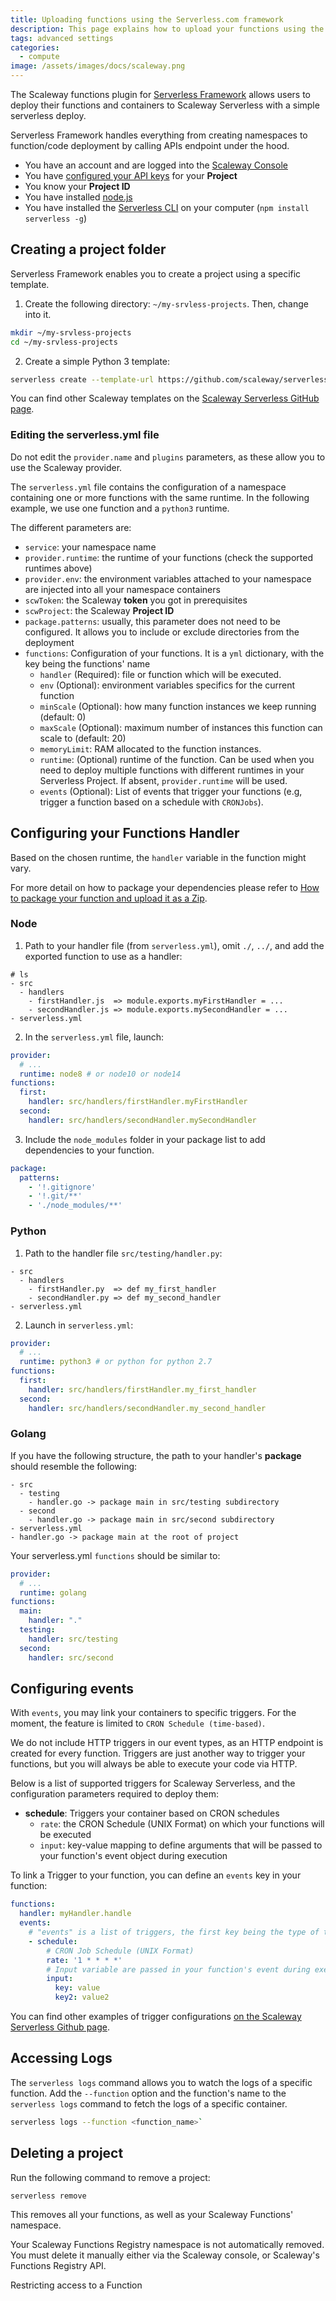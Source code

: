 ```yaml
---
title: Uploading functions using the Serverless.com framework
description: This page explains how to upload your functions using the Serverless.com framework.
tags: advanced settings
categories:
  - compute
image: /assets/images/docs/scaleway.png
---
```



The Scaleway functions plugin for [Serverless Framework](https://serverless.com/) allows users to deploy their functions and containers to Scaleway Serverless with a simple serverless deploy.

Serverless Framework handles everything from creating namespaces to function/code deployment by calling APIs endpoint under the hood.
<Message type="requirement">

  - You have an account and are logged into the [Scaleway Console](https://console.scaleway.com)  
  - You have [configured your API keys](/console/my-project/how-to/generate-api-key/) for your **Project**
  - You know your **Project ID**
  - You have installed [node.js](https://nodejs.org/en/)
  - You have installed the [Serverless CLI](https://www.npmjs.com/package/serverless) on your computer (`npm install serverless -g`)

</Message>

## Creating a project folder

Serverless Framework enables you to create a project using a specific template.

1. Create the following directory: `~/my-srvless-projects`. Then, change into it.

  ```bash
  mkdir ~/my-srvless-projects
  cd ~/my-srvless-projects
  ```

2. Create a simple Python 3 template: 

  ```bash
  serverless create --template-url https://github.com/scaleway/serverless-scaleway-functions/tree/master/examples/python3 --path myService
  ```
You can find other Scaleway templates on the [Scaleway Serverless GitHub page](https://github.com/scaleway/serverless-scaleway-functions/tree/master/examples).

### Editing the serverless.yml file

<Message type="important">

  Do not edit the `provider.name` and `plugins` parameters, as these allow you to use the Scaleway provider.

</Message>

The `serverless.yml` file contains the configuration of a namespace containing one or more functions with the same runtime. In the following example, we use one function and a `python3` runtime. 

The different parameters are:
- `service`: your namespace name
- `provider.runtime`: the runtime of your functions (check the supported runtimes above)
- `provider.env`: the environment variables attached to your namespace are injected into all your namespace containers
- `scwToken`: the Scaleway **token** you got in prerequisites
- `scwProject`: the Scaleway **Project ID** 
- `package.patterns`: usually, this parameter does not need to be configured. It allows you to include or exclude directories from the deployment
- `functions`: Configuration of your functions. It is a `yml` dictionary, with the key being the functions' name
  - `handler` (Required): file or function which will be executed. 
  - `env` (Optional): environment variables specifics for the current function
  - `minScale` (Optional): how many function instances we keep running (default: 0)
  - `maxScale` (Optional): maximum number of instances this function can scale to (default: 20)
  - `memoryLimit`: RAM allocated to the function instances. 
  - `runtime`: (Optional) runtime of the function. Can be used when you need to deploy multiple functions with different runtimes in your Serverless Project. If absent, `provider.runtime` will be used.
  - `events` (Optional): List of events that trigger your functions (e.g, trigger a function based on a schedule with `CRONJobs`). 

## Configuring your Functions Handler

Based on the chosen runtime, the `handler` variable in the function might vary.

<Message type="note">

  For more detail on how to package your dependencies please refer to [How to package your function and upload it as a Zip](/compute/functions/how-to/package-function-in-zip/).

</Message>

### Node

1. Path to your handler file (from `serverless.yml`), omit `./`, `../`, and add the exported function to use as a handler:

```
# ls
- src
  - handlers
    - firstHandler.js  => module.exports.myFirstHandler = ...
    - secondHandler.js => module.exports.mySecondHandler = ...
- serverless.yml
```

2. In the `serverless.yml` file, launch:
```yml
provider:
  # ...
  runtime: node8 # or node10 or node14
functions:
  first:
    handler: src/handlers/firstHandler.myFirstHandler
  second:
    handler: src/handlers/secondHandler.mySecondHandler
```

3. Include the `node_modules` folder in your package list to add dependencies to your function.

```yml
package:
  patterns:
    - '!.gitignore'
    - '!.git/**'
    - './node_modules/**'
```

### Python

1. Path to the handler file `src/testing/handler.py`:
```
- src
  - handlers
    - firstHandler.py  => def my_first_handler
    - secondHandler.py => def my_second_handler
- serverless.yml
```

2. Launch in `serverless.yml`:
```yml
provider:
  # ...
  runtime: python3 # or python for python 2.7
functions:
  first:
    handler: src/handlers/firstHandler.my_first_handler
  second:
    handler: src/handlers/secondHandler.my_second_handler
```

### Golang
	
If you have the following structure, the path to your handler's **package** should resemble the following:

```
- src
  - testing
    - handler.go -> package main in src/testing subdirectory
  - second
    - handler.go -> package main in src/second subdirectory
- serverless.yml
- handler.go -> package main at the root of project
```

Your serverless.yml `functions` should be similar to:

```yml
provider:
  # ...
  runtime: golang
functions:
  main:
    handler: "."
  testing:
    handler: src/testing
  second:
    handler: src/second
```

## Configuring events

With `events`, you may link your containers to specific triggers. For the moment, the feature is limited to `CRON Schedule (time-based)`.

<Message type="note">

We do not include HTTP triggers in our event types, as an HTTP endpoint is created for every function. Triggers are just another way to trigger your functions, but you will always be able to execute your code via HTTP.

</Message>

Below is a list of supported triggers for Scaleway Serverless, and the configuration parameters required to deploy them:

- **schedule**: Triggers your container based on CRON schedules
  - `rate`: the CRON Schedule (UNIX Format) on which your functions will be executed
  - `input`: key-value mapping to define arguments that will be passed to your function's event object during execution

To link a Trigger to your function, you can define an `events` key in your function:

```yml
functions:
  handler: myHandler.handle
  events:
    # "events" is a list of triggers, the first key being the type of trigger.
    - schedule:
        # CRON Job Schedule (UNIX Format)
        rate: '1 * * * *'
        # Input variable are passed in your function's event during execution
        input:
          key: value
          key2: value2
```

<Message type="tip">

  You can find other examples of trigger configurations [on the Scaleway Serverless Github page](https://github.com/scaleway/serverless-scaleway-functions/tree/master/examples/nodejs10-schedule).

</Message>

## Accessing Logs

The `serverless logs` command allows you to watch the logs of a specific function.
Add the `--function` option and the function's name to the `serverless logs` command to fetch the logs of a specific container.


```bash
serverless logs --function <function_name>`
```

## Deleting a project

Run the following command to remove a project:

```bash
serverless remove
```

This removes all your functions, as well as your Scaleway Functions' namespace.

<Message type="note">
 
  Your Scaleway Functions Registry namespace is not automatically removed. You must delete it manually either via the Scaleway console, or Scaleway's Functions Registry API.
 
</Message>


<Navigation title="See Also">
  <PreviousButton to="/compute/functions/api-cli/restricting-access-to-a-function/">Restricting access to a Function</PreviousButton>
</Navigation>